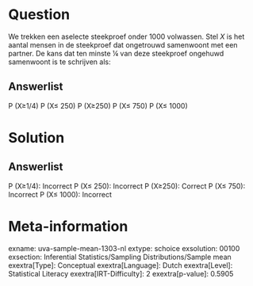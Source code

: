 Question
========

We trekken een aselecte steekproef onder 1000 volwassen. Stel *X* is het
aantal mensen in de steekproef dat ongetrouwd samenwoont met een
partner. De kans dat ten minste ¼ van deze steekproef ongehuwd
samenwoont is te schrijven als:

Answerlist
----------

P (X≥1/4)
P (X≤ 250)
P (X≥250)
P (X≤ 750)
P (X≤ 1000)

Solution
========

Answerlist
----------

P (X≥1/4): Incorrect
P (X≤ 250): Incorrect
P (X≥250): Correct
P (X≤ 750): Incorrect
P (X≤ 1000): Incorrect

Meta-information
================
exname: uva-sample-mean-1303-nl
extype: schoice
exsolution: 00100
exsection: Inferential Statistics/Sampling Distributions/Sample mean
exextra[Type]: Conceptual
exextra[Language]: Dutch
exextra[Level]: Statistical Literacy
exextra[IRT-Difficulty]: 2
exextra[p-value]: 0.5905
